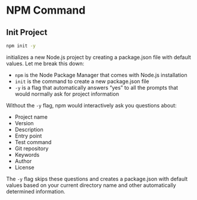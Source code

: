 # NPM Command

## Init Project

```zsh
npm init -y
```

initializes a new Node.js project by creating a package.json file with default values. Let me break this down:

- `npm` is the Node Package Manager that comes with Node.js installation
- `init` is the command to create a new package.json file
- `-y` is a flag that automatically answers "yes" to all the prompts that would normally ask for project information

Without the `-y` flag, npm would interactively ask you questions about:

- Project name
- Version
- Description
- Entry point
- Test command
- Git repository
- Keywords
- Author
- License

The `-y` flag skips these questions and creates a package.json with default values based on your current directory name and other automatically determined information.